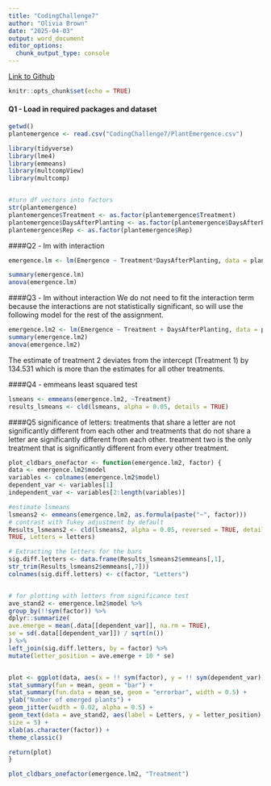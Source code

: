 ```yaml
---
title: "CodingChallenge7"
author: "Olivia Brown"
date: "2025-04-03"
output: word_document
editor_options: 
  chunk_output_type: console
---
```

[Link to Github](https://github.com/olixiabrown/PLPA5820) 

```r
knitr::opts_chunk$set(echo = TRUE)
```

#### Q1 - Load in required packages and dataset
```r
getwd()
plantemergence <- read.csv("CodingChallenge7/PlantEmergence.csv")

library(tidyverse)
library(lme4)
library(emmeans)
library(multcompView) 
library(multcomp)


#turn df vectors into factors
str(plantemergence)
plantemergence$Treatment <- as.factor(plantemergence$Treatment)
plantemergence$DaysAfterPlanting <- as.factor(plantemergence$DaysAfterPlanting)
plantemergence$Rep <- as.factor(plantemergence$Rep)
```

####Q2 - lm with interaction
```r
emergence.lm <- lm(Emergence ~ Treatment*DaysAfterPlanting, data = plantemergence)

summary(emergence.lm)
anova(emergence.lm)


```


####Q3 - lm without interaction
We do not need to fit the interaction term because the interactions are not statistically significant, so will use the following model for the rest of the assignment. 
```r
emergence.lm2 <- lm(Emergence ~ Treatment + DaysAfterPlanting, data = plantemergence)
summary(emergence.lm2)
anova(emergence.lm2)
```
The estimate of treatment 2 deviates from the intercept (Treatment 1) by 134.531 which is more than the estimates for all other treatments. 

####Q4 - emmeans least squared test
```r
lsmeans <- emmeans(emergence.lm2, ~Treatment)
results_lsmeans <- cld(lsmeans, alpha = 0.05, details = TRUE)

```


####Q5
significance of letters: treatments that share a letter are not significantly different from each other and treatments that do not share a letter are significantly different from each other. treatment two is the only treatment that is significantly different from every other treatment. 
```r
plot_cldbars_onefactor <- function(emergence.lm2, factor) {
data <- emergence.lm2$model
variables <- colnames(emergence.lm2$model)
dependent_var <- variables[1]
independent_var <- variables[2:length(variables)]

#estimate lsmeans
lsmeans2 <- emmeans(emergence.lm2, as.formula(paste("~", factor))) 
# contrast with Tukey adjustment by default
Results_lsmeans2 <- cld(lsmeans2, alpha = 0.05, reversed = TRUE, details =
TRUE, Letters = letters) 

# Extracting the letters for the bars
sig.diff.letters <- data.frame(Results_lsmeans2$emmeans[,1],
str_trim(Results_lsmeans2$emmeans[,7]))
colnames(sig.diff.letters) <- c(factor, "Letters")


# for plotting with letters from significance test
ave_stand2 <- emergence.lm2$model %>%
group_by(!!sym(factor)) %>%
dplyr::summarize(
ave.emerge = mean(.data[[dependent_var]], na.rm = TRUE),
se = sd(.data[[dependent_var]]) / sqrt(n())
) %>%
left_join(sig.diff.letters, by = factor) %>%
mutate(letter_position = ave.emerge + 10 * se)


plot <- ggplot(data, aes(x = !! sym(factor), y = !! sym(dependent_var))) +
stat_summary(fun = mean, geom = "bar") +
stat_summary(fun.data = mean_se, geom = "errorbar", width = 0.5) +
ylab("Number of emerged plants") +
geom_jitter(width = 0.02, alpha = 0.5) +
geom_text(data = ave_stand2, aes(label = Letters, y = letter_position),
size = 5) +
xlab(as.character(factor)) +
theme_classic()

return(plot)
}

plot_cldbars_onefactor(emergence.lm2, "Treatment")
```
